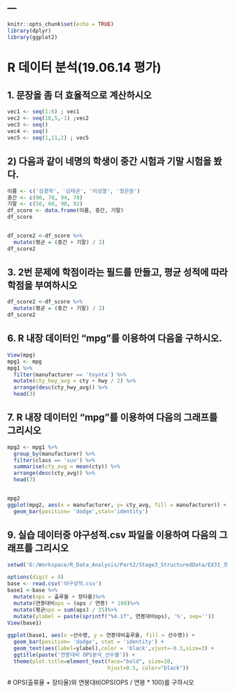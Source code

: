 ---
---

```r
knitr::opts_chunk$set(echo = TRUE)
library(dplyr)
library(ggplot2)
```
# R 데이터 분석(19.06.14 평가)
## 1. 문장을 좀 더 효율적으로 계산하시오


```r
vec1 <- seq(1:6) ; vec1
vec2 <- seq(10,5,-1) ;vec2
vec3 <- seq()
vec4 <- seq()
vec5 <- seq(1,11,2) ; vec5
```

## 2) 다음과 같이 네명의 학생이 중간 시험과 기말 시험을 봤다. 



```r
이름 <- c('강경학', '김태균', '이성열', '정은원')
중간 <- c(90, 78, 94, 70)
기말 <- c(50, 60, 90, 92)
df_score <- data.frame(이름, 중간, 기말)
df_score


df_score2 <-df_score %>%
  mutate(평균 = (중간 + 기말) / 2)
df_score2
```


## 3. 2번 문제에 학점이라는 필드를 만들고, 평균 성적에 따라 학점을 부여하시오


```r
df_score2 <-df_score %>%
  mutate(평균 = (중간 + 기말) / 2)
df_score2

```



## 6. R 내장 데이터인 "mpg"를 이용하여 다음을 구하시오.

```r
View(mpg)
mpg1 <- mpg
mpg1 %>%
  filter(manufacturer == 'toyota') %>%
  mutate(cty_hwy_avg = cty + hwy / 2) %>%
  arrange(desc(cty_hwy_avg)) %>%
  head(3)
```




## 7. R 내장 데이터인 "mpg"를 이용하여 다음의 그래프를 그리시오

```r
mpg2 <- mpg1 %>%
  group_by(manufacturer) %>%
  filter(class == 'suv') %>%
  summarise(cty_avg = mean(cty)) %>%
  arrange(desc(cty_avg)) %>%
  head(7)


mpg2
ggplot(mpg2, aes(x = manufacturer, y= cty_avg, fill = manufacturer)) +
  geom_bar(position= 'dodge',stat='identity')
```

 
## 9. 실습 데이터중 야구성적.csv 파일을 이용하여 다음의 그래프를 그리시오

```r
setwd('D:/Workspace/R_Data_Analysis/Part2/Stage3_StructuredData/EX31_프로야구')

options(digit = 4)
base <- read.csv('야구성적.csv')
base1 <-base %>%
  mutate(ops = 출루율 + 장타율)%>%
  mutate(연봉대비ops = (ops / 연봉) * 100)%>%
  mutate(평균ops = sum(ops) / 25)%>%
  mutate(ylabel = paste(sprintf("%4.1f", 연봉대비ops), '%', sep=''))
View(base1)

ggplot(base1, aes(x =선수명, y = 연봉대비출루율, fill = 선수명)) +
  geom_bar(position= 'dodge', stat = 'identity') +
  geom_text(aes(label=ylabel),color = 'black',vjust=-0.3,size=3) +
  ggtitle(paste('연봉대비 OPS분석_선수별')) +
  theme(plot.title=element_text(face="bold", size=10,
                                hjust=0.5, color="black")) 

```

  # OPS(출류율 + 장타율)와 연봉대비OPS(OPS / 연봉 * 100)를 구하시오
